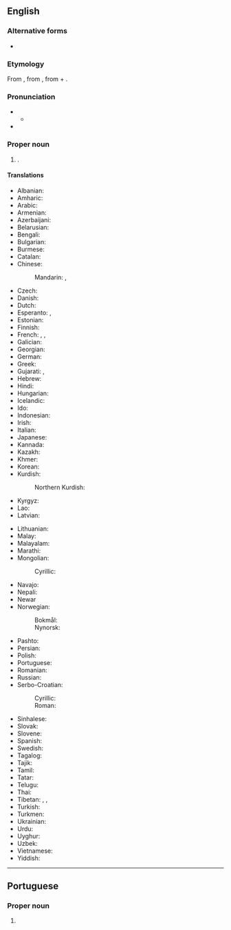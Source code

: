{{also|Káthmándú}}
==English==
{{wikipedia}}

===Alternative forms===
* {{alter|en|Katmandu}}

===Etymology===
From {{bor|en|ne|काठमाडौं}}, from {{der|en|sa|काष्ठमण्डप}}, from {{m|sa|काष्ठ|t=wood}} + {{m|sa|मण्डप|t=pavilion}}.

===Pronunciation===
* {{IPA|en|/ˌkatmanˈduː/}}
** {{audio|en|LL-Q1860 (eng)-Vealhurl-Kathmandu.wav|Audio (UK)}}
* {{rhymes|en|uː}}

===Proper noun===
{{en-proper noun}}

# {{place|en|capital city|c/Nepal}}.

====Translations====
{{trans-top|capital city of Nepal}}
* Albanian: {{t|sq|Kathmandu}}
* Amharic: {{t|am|ካትማንዱ}}
* Arabic: {{t|ar|كَاثْمَانْدُو|f|tr=kaṯmandū}}
* Armenian: {{t+|hy|Կատմանդու}}
* Azerbaijani: {{t+|az|Katmandu}}
* Belarusian: {{t|be|Катманду́|m}}
* Bengali: {{t|bn|কাঠমান্ডু}}
* Bulgarian: {{t|bg|Катманду|m}}
* Burmese: {{t+|my|[[ခတ္တမန္ဒု]][[မြို့]]}}
* Catalan: {{t+|ca|Katmandú|m}}
* Chinese:
*: Mandarin: {{t+|cmn|加德滿都}}, {{t+|cmn|加德满都|tr=Jiādémǎndū}}
* Czech: {{t+|cs|Káthmándú|m}}
* Danish: {{t|da|Katmandu|n}}
* Dutch: {{t|nl|Kathmandu|n}}
* Esperanto: {{t+|eo|Katmanduo}}, {{t|eo|Katmando}}
* Estonian: {{t+|et|Katmandu}}
* Finnish: {{t|fi|Katmandu}}
* French: {{t+|fr|Katmandou|f}}, {{t|fr|Kathmandu|f}}, {{t|fr|Kātmāndū|f}}
* Galician: {{t|gl|Katmandú|m}}
* Georgian: {{t|ka|კატმანდუ}}
* German: {{t+|de|Kathmandu|n}}
* Greek: {{t+|el|Κατμαντού|n}}
* Gujarati: {{t|gu|કાઠમંડુ|tr=kāṭhamaṇḍu}}, {{t|gu|કાઠમંડુ}}
* Hebrew: {{t|he|קטמנדו}}
* Hindi: {{t+|hi|काठमांडू|m}}
* Hungarian: {{t+|hu|Katmandu}}
* Icelandic: {{t|is|Katmandú|m}}
* Ido: {{t|io|Katmandu}}
* Indonesian: {{t|id|Kathmandu}}
* Irish: {{t|ga|Kathmandu}}
* Italian: {{t|it|Katmandu|m}}
* Japanese: {{t|ja|カトマンズ|tr=Katomanzu}}
* Kannada: {{t|kn|ಕಠ್ಮಂಡು}}
* Kazakh: {{t|kk|Катманду}}
* Khmer: {{t+|km|កដ្ឋមណ្ឌូ}}
* Korean: {{t|ko|^카트만두}}
* Kurdish:
*: Northern Kurdish: {{t+|kmr|Kathmandu}}
* Kyrgyz: {{t|ky|Катманду}}
* Lao: {{t|lo|ກາດມານດຸ}}
* Latvian: {{t|lv|Katmandu|m}}
{{trans-mid}}
* Lithuanian: {{t|lt|Katmandu|m}}
* Malay: {{t|ms|Kathmandu}}
* Malayalam: {{t|ml|കാഠ്മണ്ഡു}}
* Marathi: {{t|mr|काठमांडू}}
* Mongolian:
*: Cyrillic: {{t|mn|Катманду}}
* Navajo: {{t|nv|Kʼatmandoo}}
* Nepali: {{t+|ne|काठमाडौं}}
* Newar {{t-needed|new}}
* Norwegian:
*: Bokmål: {{t|nb|Katmandu}}
*: Nynorsk: {{t|nn|Katmandu}}
* Pashto: {{t|ps|کاتماندو}}
* Persian: {{t|fa|کاتماندو|tr=kâtmandû}}
* Polish: {{t+|pl|Katmandu|m}}
* Portuguese: {{t|pt|Katmandu|f}}
* Romanian: {{t+|ro|Kathmandu}}
* Russian: {{t|ru|Катманду́|m}}
* Serbo-Croatian:
*: Cyrillic: {{t|sh|Катманду|m}}
*: Roman: {{t+|sh|Katmandu|m}}
* Sinhalese: {{t|si|කත්මන්ඩු}}
* Slovak: {{t|sk|Káthmandu|m}}
* Slovene: {{t|sl|Katmandu|m}}
* Spanish: {{t+|es|Katmandú|m}}
* Swedish: {{t|sv|Katmandu|n}}
* Tagalog: {{t|tl|Katmandu}}
* Tajik: {{t|tg|Катманду}}
* Tamil: {{t|ta|காட்மாண்டூ}}
* Tatar: {{t|tt|Катманду}}
* Telugu: {{t|te|కాఠ్మండు}}
* Thai: {{t+|th|กาฐมาณฑุ|tr=kaatmaanthu}}
* Tibetan: {{t|bo|ཀ་ཏ་མན་ཏུ།}}, {{t|bo|ཡུམ་བུ}}, {{t|bo|ཡམ་བུ}}
* Turkish: {{t|tr|Katmandu}}
* Turkmen: {{t|tk|Katmandu}}
* Ukrainian: {{t|uk|Катманду́|m}}
* Urdu: {{t|ur|کاٹھمانڈو|m|tr=kāṭhmāṇḍū}}
* Uyghur: {{t|ug|كاتماندۇ}}
* Uzbek: {{t|uz|Katmandu}}
* Vietnamese: {{t|vi|Cát-man-đu}}
* Yiddish: {{t|yi|קאַטמאַנדו|n}}
{{trans-bottom}}

----

==Portuguese==

===Proper noun===
{{pt-proper noun|f}}

# {{alternative spelling of|pt|Katmandu}}
